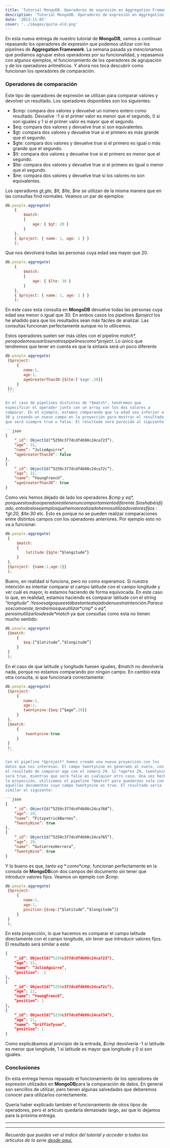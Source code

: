 ```yaml
---
title: 'Tutorial MongoDB. Operadores de expresión en Aggregation Framework II'
description: 'Tutorial MongoDB. Operadores de expresión en Aggregation Framework II'
date: '2013-11-05'
cover: '../images/quite-old.png'
---
```


En esta nueva entrega de nuestro tutorial de **MongoDB**, vamos a
continuar repasando los operadores de expresión que podemos utilizar con
los pipelines de **Aggregation Framework**. La semana pasada ya
mencionamos que podíamos agrupar estos operadores por su funcionalidad,
y repasamos con algunos ejemplos, el funcionamiento de los operadores de
agrupación y de los operadores aritméticos. Y ahora nos toca descubrir
como funcionan los operadores de comparación.

### Operadores de comparación

Este tipo de operadores de expresión se utilizan para comparar valores
y devolver un resultado. Los operadores disponibles son los siguientes:

-   $cmp: compara dos valores y devuelve un número entero como  resultado. Devuelve -1 si el primer valor es menor que el segundo, 0 si son iguales y 1 si el primer valor es mayor que el segundo.
-   $eq: compara dos valores y devuelve true si son equivalentes.
-   $gt: compara dos valores y devuelve true si el primero es más grande que el segundo.
-   $gte: compara dos valores y devuelve true si el primero es igual o más grande que el segundo.
-   $lt: compara dos valores y devuelve true si el primero es menor que el segundo.
-   $lte: compara dos valores y devuelve true si el primero es igual o menor que el segundo.
-   $ne: compara dos valores y devuelve true si los valores no son equivalentes.

Los operadores *$gt,$gte, $lt, $lte, $ne* se utilizan de la misma
manera que en las consultas find normales. Veamos un par de ejemplos:

```javascript
db.people.aggregate(
    {
        $match:
        {
            age: { $gt: 20 }
        }
    },
    { $project: { name: 1, age: 1 } }
    );
```


Que nos devolverá todas las personas cuya edad sea mayor que 20.

```javascript
db.people.aggregate(
    {
        $match:
        {
            age: { $lte: 30 }
        }
    },
    { $project: { name: 1, age: 1 } }
    );
```

En este caso esta consulta en **MongoDB** devuelve todas las personas
cuya edad sea menor o igual que 30. En ambos casos los pipelines
*$project* los he añadido para que los resultados sean más fáciles de
analizar. Las consultas funcionan perfectamente aunque no lo utilicemos.


Estos operadores suelen ser más útiles con el pipeline *$match*, pero
podemos usarlos en otros pipelines como *$project*. Lo único que
tendremos que tener en cuenta es que la sintaxis será un poco diferente

```javascript
db.people.aggregate(
 {$project:
     {
        name:1,
        age:1,       
        ageGreaterThan30:{$lte:['$age',30]}
     }    
 });
 ```   

En el caso de pipelines distintos de *$match*, tendremos que
especificar el operador junto con un array con los dos valores a
comparar. En el ejemplo, estamos comparando que la edad sea inferior a
30 y creando un nuevo campo en la proyección para mostrar el resultado,
que será siempre true o false. El resultado será parecido al siguiente:

```json
{
    “_id”: ObjectId(“5259c377dcdf4b98c24ca723”),
    “age”: 31,
    “name”: “JulieAguirre”,
    “ageGreaterThan30”: false
},
{
    “_id”: ObjectId(“5259c377dcdf4b98c24ca72c”),
    “age”: 21,
    “name”: “YoungFrench”,
    “ageGreaterThan30”: true
}
```


Como veis hemos dejado de lado los operadores *$cmp y $eq*, porque
estos dos operadores tienen un comportamiento diferente. Si os habéis
fijado, en todos los ejemplos que hemos realizado hemos utilizado
valores fijos: *$gt:20, $lte:30* etc. Esto es porque no se pueden
realizar comparaciones entre distintos campos con los operadores
anteriores. Por ejemplo esto no va a funcionar:

```javascript
db.people.aggregate(
 {
     $match:
     {
         latitude:{$gte:“$longitude”}
     }    
 },
 {$project: {name:1,age:1}}
 );
```

Bueno, en realidad si funciona, pero no como esperamos. Si nuestra
intención es intentar comparar el campo latitude con el campo longitude
y ver cuál es mayor, lo estamos haciendo de forma equivocada. En este
caso lo que, en realidad, estamos haciendo es comparar latitude con el
string “$longitude”. Y eso es algo que está bastante alejado de nuestra
intención. Para casos como este, tendremos que utilizar *$cmp* o
*$eq*, pero sin utilizarlos desde *$match* ya que consultas como esta
no tienen mucho sentido:


```javascript
db.people.aggregate(
 {$match:
     {             
        $eq:[“$latitude”,“$longitude”]
     }    
 }
 );
```

En el caso de que latitude y longitude fuesen iguales, *$match* no
devolvería nada, porque no estamos comparando por ningún campo. En
cambio esta otra consulta, si que funcionará correctamente:

```javascript
db.people.aggregate(
 {$project:
     {           
        name:1,
        age:1,       
        twentynine:{$eq:[“$age”,29]}
     }    
 },
 {$match:
     {        
         twentynine:true
     }
 } 
 );
 ```   

Con el pipeline *$project* hemos creado una nueva proyección con los
datos que nos interesan. El campo twentynine es generado al vuelo, con
el resultado de comparar age con el número 29. Si *age*es 29, twentynine
será true, mientras que será false en cualquier otro caso. Una vez hecha
la proyección, utilizamos el pipeline *$match* para quedarnos solo con
aquellos documentos cuyo campo twentynine es true. El resultado sería
similar al siguiente:

```json
{
    “_id”: ObjectId(“5259c377dcdf4b98c24ca760”),
    “age”: 29,
    “name”: “FitzpatrickBarnes”,
    “TwentyNine”: true
},
{
    “_id”: ObjectId(“5259c377dcdf4b98c24ca765”),
    “age”: 29,
    “name”: “GutierrezHerrera”,
    “TwentyNine”: true
}
```

Y lo bueno es que, tanto *$eq* como *$cmp*, funcionan perfectamente en
la consola de **MongoDB**con dos campos del documento sin tener que
introducir valores fijos. Veamos un ejemplo con *$cmp*:


```javascript
db.people.aggregate(
 {$project:
     {           
        name:1,
        age:1,       
        position:{$cmp:[“$latitude”,“$longitude”]}
     }    
 } 
 );
```

En esta proyección, lo que hacemos es comparar el campo latitude
directamente con el campo longitude, sin tener que introducir valores
fijos. El resultado será similar a este:

```json
{
    “_id”: ObjectId(“5259c377dcdf4b98c24ca723”),
    “age”: 31,
    “name”: “JulieAguirre”,
    “position”: -1
},
{
    “_id”: ObjectId(“5259c377dcdf4b98c24ca72c”),
    “age”: 21,
    “name”: “YoungFrench”,
    “position”: 1
},
{
    “_id”: ObjectId(“5259c377dcdf4b98c24ca734”),
    “age”: 21,
    “name”: “GriffinTyson”,
    “position”: 1
}
```

Como explicábamos al principio de la entrada, *$cmp* devolvería -1 si
latitude es menor que longitude, 1 si latitude es mayor que longitude y
0 si son iguales.

### Conclusiones


 En esta entrega hemos repasado el funcionamiento de los operadores de
expresión utilizados en **MongoDB**para la comparación de datos. En
general son sencillos de utilizar, pero tienen algunas salvedades que
deberemos conocer para utilizarlos correctamente. 

 Quería haber explicado también el funcionamiento de otros tipos de
operadores, pero el artículo quedaría demasiado largo, así que lo
dejamos para la próxima entrega.


* * * * *

* * * * *

*Recuerda que puedes ver el índice del tutorial y acceder a todos los
artículos de la serie [desde aquí.](https://charlascylon.com/tutorialmongo)*
